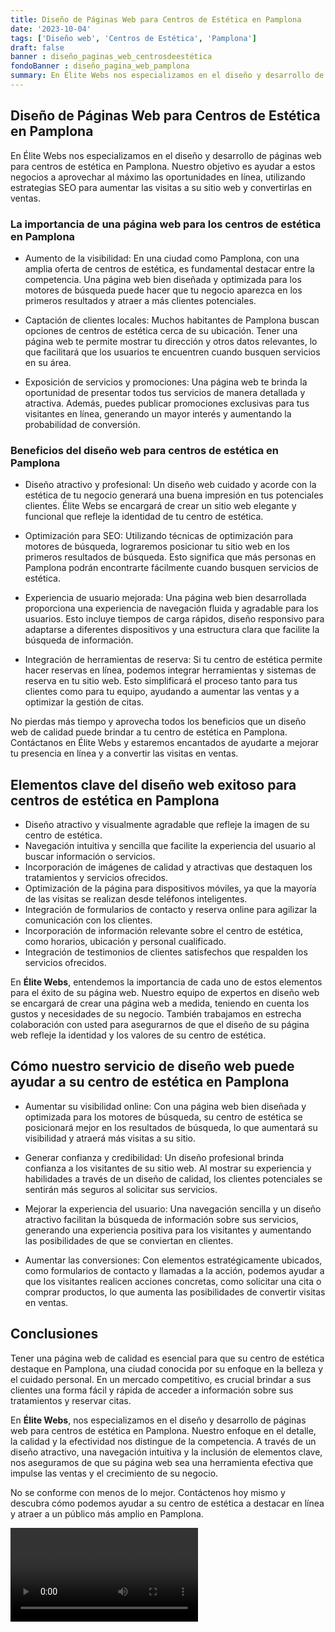 ```yaml
---
title: Diseño de Páginas Web para Centros de Estética en Pamplona
date: '2023-10-04'
tags: ['Diseño web', 'Centros de Estética', 'Pamplona']
draft: false
banner : diseño_paginas_web_centrosdeestética
fondoBanner : diseño_pagina_web_pamplona
summary: En Élite Webs nos especializamos en el diseño y desarrollo de páginas web para centros de estética en Pamplona. Nuestro objetivo es ayudar a estos negocios a aprovechar al máximo las oportunidades en línea, utilizando estrategias SEO para aumentar las visitas a su sitio web y convertirlas en ventas.
---
```


## Diseño de Páginas Web para Centros de Estética en Pamplona

En Élite Webs nos especializamos en el diseño y desarrollo de páginas web para centros de estética en Pamplona. Nuestro objetivo es ayudar a estos negocios a aprovechar al máximo las oportunidades en línea, utilizando estrategias SEO para aumentar las visitas a su sitio web y convertirlas en ventas.

### La importancia de una página web para los centros de estética en Pamplona

- Aumento de la visibilidad: En una ciudad como Pamplona, con una amplia oferta de centros de estética, es fundamental destacar entre la competencia. Una página web bien diseñada y optimizada para los motores de búsqueda puede hacer que tu negocio aparezca en los primeros resultados y atraer a más clientes potenciales.

- Captación de clientes locales: Muchos habitantes de Pamplona buscan opciones de centros de estética cerca de su ubicación. Tener una página web te permite mostrar tu dirección y otros datos relevantes, lo que facilitará que los usuarios te encuentren cuando busquen servicios en su área.

- Exposición de servicios y promociones: Una página web te brinda la oportunidad de presentar todos tus servicios de manera detallada y atractiva. Además, puedes publicar promociones exclusivas para tus visitantes en línea, generando un mayor interés y aumentando la probabilidad de conversión.

### Beneficios del diseño web para centros de estética en Pamplona

- Diseño atractivo y profesional: Un diseño web cuidado y acorde con la estética de tu negocio generará una buena impresión en tus potenciales clientes. Élite Webs se encargará de crear un sitio web elegante y funcional que refleje la identidad de tu centro de estética.

- Optimización para SEO: Utilizando técnicas de optimización para motores de búsqueda, lograremos posicionar tu sitio web en los primeros resultados de búsqueda. Esto significa que más personas en Pamplona podrán encontrarte fácilmente cuando busquen servicios de estética.

- Experiencia de usuario mejorada: Una página web bien desarrollada proporciona una experiencia de navegación fluida y agradable para los usuarios. Esto incluye tiempos de carga rápidos, diseño responsivo para adaptarse a diferentes dispositivos y una estructura clara que facilite la búsqueda de información.

- Integración de herramientas de reserva: Si tu centro de estética permite hacer reservas en línea, podemos integrar herramientas y sistemas de reserva en tu sitio web. Esto simplificará el proceso tanto para tus clientes como para tu equipo, ayudando a aumentar las ventas y a optimizar la gestión de citas.

No pierdas más tiempo y aprovecha todos los beneficios que un diseño web de calidad puede brindar a tu centro de estética en Pamplona. Contáctanos en Élite Webs y estaremos encantados de ayudarte a mejorar tu presencia en línea y a convertir las visitas en ventas.

<GifSeo />

<Cta />

## Elementos clave del diseño web exitoso para centros de estética en Pamplona

- Diseño atractivo y visualmente agradable que refleje la imagen de su centro de estética.
- Navegación intuitiva y sencilla que facilite la experiencia del usuario al buscar información o servicios.
- Incorporación de imágenes de calidad y atractivas que destaquen los tratamientos y servicios ofrecidos.
- Optimización de la página para dispositivos móviles, ya que la mayoría de las visitas se realizan desde teléfonos inteligentes.
- Integración de formularios de contacto y reserva online para agilizar la comunicación con los clientes.
- Incorporación de información relevante sobre el centro de estética, como horarios, ubicación y personal cualificado.
- Integración de testimonios de clientes satisfechos que respalden los servicios ofrecidos.

En **Élite Webs**, entendemos la importancia de cada uno de estos elementos para el éxito de su página web. Nuestro equipo de expertos en diseño web se encargará de crear una página web a medida, teniendo en cuenta los gustos y necesidades de su negocio. También trabajamos en estrecha colaboración con usted para asegurarnos de que el diseño de su página web refleje la identidad y los valores de su centro de estética.

## Cómo nuestro servicio de diseño web puede ayudar a su centro de estética en Pamplona

- Aumentar su visibilidad online: Con una página web bien diseñada y optimizada para los motores de búsqueda, su centro de estética se posicionará mejor en los resultados de búsqueda, lo que aumentará su visibilidad y atraerá más visitas a su sitio.

- Generar confianza y credibilidad: Un diseño profesional brinda confianza a los visitantes de su sitio web. Al mostrar su experiencia y habilidades a través de un diseño de calidad, los clientes potenciales se sentirán más seguros al solicitar sus servicios.

- Mejorar la experiencia del usuario: Una navegación sencilla y un diseño atractivo facilitan la búsqueda de información sobre sus servicios, generando una experiencia positiva para los visitantes y aumentando las posibilidades de que se conviertan en clientes.

- Aumentar las conversiones: Con elementos estratégicamente ubicados, como formularios de contacto y llamadas a la acción, podemos ayudar a que los visitantes realicen acciones concretas, como solicitar una cita o comprar productos, lo que aumenta las posibilidades de convertir visitas en ventas.

## Conclusiones

Tener una página web de calidad es esencial para que su centro de estética destaque en Pamplona, una ciudad conocida por su enfoque en la belleza y el cuidado personal. En un mercado competitivo, es crucial brindar a sus clientes una forma fácil y rápida de acceder a información sobre sus tratamientos y reservar citas.

En **Élite Webs**, nos especializamos en el diseño y desarrollo de páginas web para centros de estética en Pamplona. Nuestro enfoque en el detalle, la calidad y la efectividad nos distingue de la competencia. A través de un diseño atractivo, una navegación intuitiva y la inclusión de elementos clave, nos aseguramos de que su página web sea una herramienta efectiva que impulse las ventas y el crecimiento de su negocio.

No se conforme con menos de lo mejor. Contáctenos hoy mismo y descubra cómo podemos ayudar a su centro de estética a destacar en línea y atraer a un público más amplio en Pamplona.

<Video />

<CtaBot job='Centros de Estética' city='Pamplona'/>

<Gmaps query='Pamplona+españa+maps' />